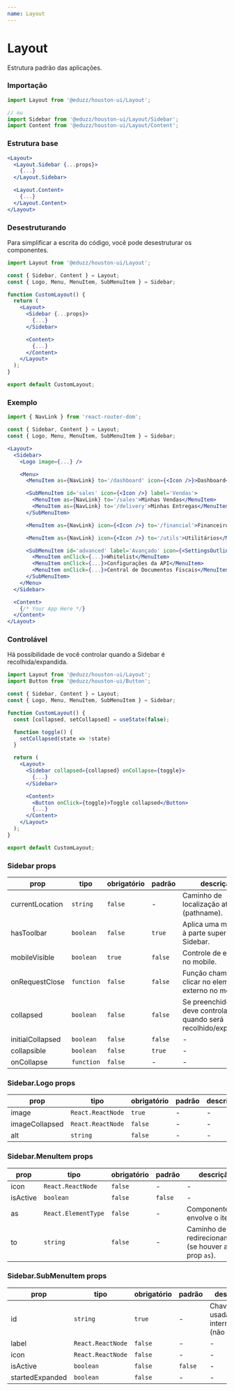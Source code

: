 ```yaml
---
name: Layout
---
```


# Layout

Estrutura padrão das aplicações.

### Importação

```ts
import Layout from '@eduzz/houston-ui/Layout';

// ou
import Sidebar from '@eduzz/houston-ui/Layout/Sidebar';
import Content from '@eduzz/houston-ui/Layout/Content';
```

### Estrutura base

```jsx
<Layout>
  <Layout.Sidebar {...props}>
    {...}
  </Layout.Sidebar>

  <Layout.Content>
    {...}
  </Layout.Content>
</Layout>
```

### Desestruturando

Para simplificar a escrita do código, você pode desestruturar os componentes.

```jsx
import Layout from '@eduzz/houston-ui/Layout';

const { Sidebar, Content } = Layout;
const { Logo, Menu, MenuItem, SubMenuItem } = Sidebar;

function CustomLayout() {
  return (
    <Layout>
      <Sidebar {...props}>
        {...}
      </Sidebar>

      <Content>
        {...}
      </Content>
    </Layout>
  );
}

export default CustomLayout;
```

### Exemplo

```jsx
import { NavLink } from 'react-router-dom';

const { Sidebar, Content } = Layout;
const { Logo, Menu, MenuItem, SubMenuItem } = Sidebar;

<Layout>
  <Sidebar>
    <Logo image={...} />

    <Menu>
      <MenuItem as={NavLink} to='/dashboard' icon={<Icon />}>Dashboard</MenuItem>

      <SubMenuItem id='sales' icon={<Icon />} label='Vendas'>
        <MenuItem as={NavLink} to='/sales'>Minhas Vendas</MenuItem>
        <MenuItem as={NavLink} to='/delivery'>Minhas Entregas</MenuItem>
      </SubMenuItem>

      <MenuItem as={NavLink} icon={<Icon />} to='/financial'>Financeiro</MenuItem>

      <MenuItem as={NavLink} icon={<Icon />} to='/utils'>Utilitários</MenuItem>

      <SubMenuItem id='advanced' label='Avançado' icon={<SettingsOutline />}>
        <MenuItem onClick={...}>Whitelist</MenuItem>
        <MenuItem onClick={...}>Configurações da API</MenuItem>
        <MenuItem onClick={...}>Central de Documentos Fiscais</MenuItem>
      </SubMenuItem>
    </Menu>
  </Sidebar>

  <Content>
    {/* Your App Here */}
  </Content>
</Layout>
```

### Controlável

Há possibilidade de você controlar quando a Sidebar é recolhida/expandida.

```jsx
import Layout from '@eduzz/houston-ui/Layout';
import Button from '@eduzz/houston-ui/Button';

const { Sidebar, Content } = Layout;
const { Logo, Menu, MenuItem, SubMenuItem } = Sidebar;

function CustomLayout() {
  const [collapsed, setCollapsed] = useState(false);

  function toggle() {
    setCollapsed(state => !state)
  }

  return (
    <Layout>
      <Sidebar collapsed={collapsed} onCollapse={toggle}>
        {...}
      </Sidebar>

      <Content>
        <Button onClick={toggle}>Toggle collapsed</Button>
        {...}
      </Content>
    </Layout>
  );
}

export default CustomLayout;
```

### Sidebar props

| prop             | tipo       | obrigatório | padrão  | descrição                                                           |
| ---------------- | ---------- | ----------- | ------- | ------------------------------------------------------------------- |
| currentLocation  | `string`   | `false`     | -       | Caminho de localização atual (pathname).                            |
| hasToolbar       | `boolean`  | `false`     | `true`  | Aplica uma margem à parte superior da Sidebar.                      |
| mobileVisible    | `boolean`  | `true`      | `false` | Controle de exibição no mobile.                                     |
| onRequestClose   | `function` | `false`     | `false` | Função chamada ao clicar no elemento externo no mobile.             |
| collapsed        | `boolean`  | `false`     | `false` | Se preenchido, você deve controlar quando será recolhido/expandido. |
| initialCollapsed | `boolean`  | `false`     | `false` | -                                                                   |
| collapsible      | `boolean`  | `false`     | `true`  | -                                                                   |
| onCollapse       | `function` | `false`     | -       | -                                                                   |

### Sidebar.Logo props

| prop           | tipo              | obrigatório | padrão | descrição |
| -------------- | ----------------- | ----------- | ------ | --------- |
| image          | `React.ReactNode` | `true`      | -      | -         |
| imageCollapsed | `React.ReactNode` | `false`     | -      | -         |
| alt            | `string`          | `false`     | -      | -         |

### Sidebar.MenuItem props

| prop     | tipo                | obrigatório | padrão  | descrição                                            |
| -------- | ------------------- | ----------- | ------- | ---------------------------------------------------- |
| icon     | `React.ReactNode`   | `false`     | -       | -                                                    |
| isActive | `boolean`           | `false`     | `false` | -                                                    |
| as       | `React.ElementType` | `false`     | -       | Componente que envolve o item.                       |
| to       | `string`            | `false`     | -       | Caminho de redirecionamento (se houver a prop `as`). |

### Sidebar.SubMenuItem props

| prop            | tipo              | obrigatório | padrão  | descrição                                     |
| --------------- | ----------------- | ----------- | ------- | --------------------------------------------- |
| id              | `string`          | `true`      | -       | Chave única usada internamente (não repetir). |
| label           | `React.ReactNode` | `false`     | -       | -                                             |
| icon            | `React.ReactNode` | `false`     | -       | -                                             |
| isActive        | `boolean`         | `false`     | `false` | -                                             |
| startedExpanded | `boolean`         | `false`     | -       | -                                             |
